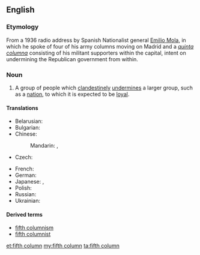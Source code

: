 ==English==
{{wikipedia}}

===Etymology===

From a 1936 radio address by Spanish Nationalist general [[w:Emilio Mola|Emilio Mola]], in which he spoke of four of his army columns moving on Madrid and a ''[[quinta columna]]'' consisting of his militant supporters within the capital, intent on undermining the Republican government from within.

===Noun===
{{en-noun|sg=[[fifth]] [[column]]}}

# {{dated}} A group of people which [[clandestine]]ly [[undermine]]s a larger group, such as a [[nation]], to which it is expected to be [[loyal]].

====Translations====
{{trans-top|a group of people which clandestinely undermines a larger group, such as a nation, to which it is expected to be loyal}}
* Belarusian: {{t|be|пятая калона|f|tr=pjátaja kalóna|sc=Cyrl}}
* Bulgarian: {{t|bg|пета колона|f|tr=péta kolóna|sc=Cyrl}}
* Chinese:
*: Mandarin: {{t|zh|第五縱隊|sc=Hani}}, {{t|zh|第五纵队|tr=dì wǔ zòngduì|sc=Hani}}
* Czech: {{t|cs|pátá kolona|f}}
{{trans-mid}}
* French: {{t|fr|cinquième colonne|f}}
* German: {{t|de|Fünfte Kolonne|f}}
* Japanese: {{t|ja|第五列|tr=だいごれつ, daigoretsu|sc=Jpan}}, {{t|ja|第5列|tr=だいごれつ, daigoretsu|alt=第５列|sc=Jpan}}
* Polish: {{t|pl|piąta kolumna|f}}
* Russian: {{t|ru|пятая колонна|f|tr=pjátaja kolónna|sc=Cyrl}}
* Ukrainian: {{t|uk|п'ята колона|f|tr=p'játa kolóna|sc=Cyrl}}
{{trans-bottom}}

====Derived terms====
* [[fifth columnism]]
* [[fifth columnist]]

[[et:fifth column]]
[[my:fifth column]]
[[ta:fifth column]]